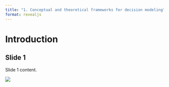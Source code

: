 ```yaml
---
title: "1. Conceptual and theoretical frameworks for decision modeling"
format: revealjs
---
```


# Introduction

## Slide 1

Slide 1 content.

![](media/noun-llama-3263829.png)
